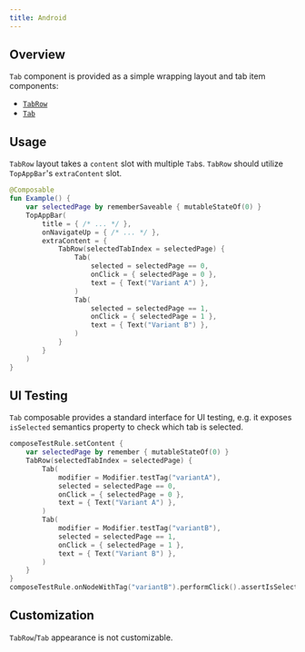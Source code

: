 ```yaml
---
title: Android
---
```


## Overview

`Tab` component is provided as a simple wrapping layout and tab item components:

- [`TabRow`](https://kiwicom.github.io/orbit-compose/ui/kiwi.orbit.compose.ui.controls/-tab-row.html)
- [`Tab`](https://kiwicom.github.io/orbit-compose/ui/kiwi.orbit.compose.ui.controls/-tab.html)

## Usage

`TabRow` layout takes a `content` slot with multiple `Tab`s. `TabRow` should utilize `TopAppBar`'s `extraContent` slot.

```kotlin
@Composable
fun Example() {
    var selectedPage by rememberSaveable { mutableStateOf(0) }
    TopAppBar(
        title = { /* ... */ },
        onNavigateUp = { /* ... */ },
        extraContent = {
            TabRow(selectedTabIndex = selectedPage) {
                Tab(
                    selected = selectedPage == 0,
                    onClick = { selectedPage = 0 },
                    text = { Text("Variant A") },
                )
                Tab(
                    selected = selectedPage == 1,
                    onClick = { selectedPage = 1 },
                    text = { Text("Variant B") },
                )
            }
        }
    )
}
```

## UI Testing

`Tab` composable provides a standard interface for UI testing, e.g. it exposes `isSelected` semantics property to check which tab is selected.

```kotlin
composeTestRule.setContent {
    var selectedPage by remember { mutableStateOf(0) }
    TabRow(selectedTabIndex = selectedPage) {
        Tab(
            modifier = Modifier.testTag("variantA"),
            selected = selectedPage == 0,
            onClick = { selectedPage = 0 },
            text = { Text("Variant A") },
        )
        Tab(
            modifier = Modifier.testTag("variantB"),
            selected = selectedPage == 1,
            onClick = { selectedPage = 1 },
            text = { Text("Variant B") },
        )
    }
}
composeTestRule.onNodeWithTag("variantB").performClick().assertIsSelected()
```

## Customization

`TabRow`/`Tab` appearance is not customizable.
